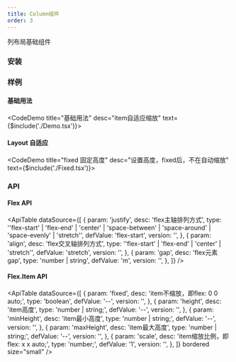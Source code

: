 ```yaml
---
title: Column组件
order: 3
---
```


列布局基础组件


### 安装
<ImportTabs name="@jelper/component" />

### 样例

#### 基础用法
<CodeDemo title="基础用法" desc="item自适应缩放" text={$include('./Demo.tsx')}><Demo /></CodeDemo>

#### Layout 自适应
<CodeDemo title="fixed 固定高度" desc="设置高度，fixed后，不在自动缩放" text={$include('./Fixed.tsx')}><FlexDemo /></CodeDemo>

### API

#### Flex API

<ApiTable
  dataSource={[
    {
      param: 'justify',
      desc: 'flex主轴排列方式',
      type: '\'flex-start\' | \'flex-end\' | \'center\' | \'space-between\' | \'space-around\' | \'space-evenly\' | \'stretch\'',
      defValue: 'flex-start',
      version: '',
    },
    {
      param: 'align',
      desc: 'flex交叉轴排列方式',
      type: '\'flex-start\' | \'flex-end\' | \'center\' | \'stretch\'',
      defValue: 'stretch',
      version: '',
    },
    {
      param: 'gap',
      desc: 'flex元素gap',
      type: 'number | string',
      defValue: 'm',
      version: '',
    },
  ]}
/>

#### Flex.Item API

<ApiTable
  dataSource={[
    {
      param: 'fixed',
      desc: 'item不缩放，即flex: 0 0 auto;',
      type: 'boolean',
      defValue: '--',
      version: '',
    },
    {
      param: 'height',
      desc: 'item高度',
      type: 'number | string;',
      defValue: '--',
      version: '',
    },
    {
      param: 'minHeight',
      desc: 'item最小高度',
      type: 'number | string;',
      defValue: '--',
      version: '',
    },
    {
      param: 'maxHeight',
      desc: 'item最大高度',
      type: 'number | string;',
      defValue: '--',
      version: '',
    },
    {
      param: 'scale',
      desc: 'item缩放比例，即flex: x x auto;',
      type: 'number;',
      defValue: '1',
      version: '',
    },
  ]}
  bordered
  size="small"
/>
